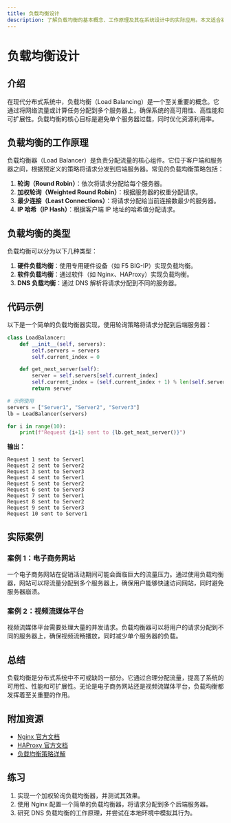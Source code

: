 ```yaml
---
title: 负载均衡设计
description: 了解负载均衡的基本概念、工作原理及其在系统设计中的实际应用。本文适合初学者，包含清晰的解释、代码示例和实际案例。
---
```


# 负载均衡设计

## 介绍

在现代分布式系统中，负载均衡（Load Balancing）是一个至关重要的概念。它通过将网络流量或计算任务分配到多个服务器上，确保系统的高可用性、高性能和可扩展性。负载均衡的核心目标是避免单个服务器过载，同时优化资源利用率。

## 负载均衡的工作原理

负载均衡器（Load Balancer）是负责分配流量的核心组件。它位于客户端和服务器之间，根据预定义的策略将请求分发到后端服务器。常见的负载均衡策略包括：

1. **轮询（Round Robin）**：依次将请求分配给每个服务器。
2. **加权轮询（Weighted Round Robin）**：根据服务器的权重分配请求。
3. **最少连接（Least Connections）**：将请求分配给当前连接数最少的服务器。
4. **IP 哈希（IP Hash）**：根据客户端 IP 地址的哈希值分配请求。

## 负载均衡的类型

负载均衡可以分为以下几种类型：

1. **硬件负载均衡**：使用专用硬件设备（如 F5 BIG-IP）实现负载均衡。
2. **软件负载均衡**：通过软件（如 Nginx、HAProxy）实现负载均衡。
3. **DNS 负载均衡**：通过 DNS 解析将请求分配到不同的服务器。

## 代码示例

以下是一个简单的负载均衡器实现，使用轮询策略将请求分配到后端服务器：

```python
class LoadBalancer:
    def __init__(self, servers):
        self.servers = servers
        self.current_index = 0

    def get_next_server(self):
        server = self.servers[self.current_index]
        self.current_index = (self.current_index + 1) % len(self.servers)
        return server

# 示例使用
servers = ["Server1", "Server2", "Server3"]
lb = LoadBalancer(servers)

for i in range(10):
    print(f"Request {i+1} sent to {lb.get_next_server()}")
```

**输出：**
```
Request 1 sent to Server1
Request 2 sent to Server2
Request 3 sent to Server3
Request 4 sent to Server1
Request 5 sent to Server2
Request 6 sent to Server3
Request 7 sent to Server1
Request 8 sent to Server2
Request 9 sent to Server3
Request 10 sent to Server1
```

## 实际案例

### 案例 1：电子商务网站

一个电子商务网站在促销活动期间可能会面临巨大的流量压力。通过使用负载均衡器，网站可以将流量分配到多个服务器上，确保用户能够快速访问网站，同时避免服务器崩溃。

### 案例 2：视频流媒体平台

视频流媒体平台需要处理大量的并发请求。负载均衡器可以将用户的请求分配到不同的服务器上，确保视频流畅播放，同时减少单个服务器的负载。

## 总结

负载均衡是分布式系统中不可或缺的一部分。它通过合理分配流量，提高了系统的可用性、性能和可扩展性。无论是电子商务网站还是视频流媒体平台，负载均衡都发挥着至关重要的作用。

## 附加资源

- [Nginx 官方文档](https://nginx.org/en/docs/)
- [HAProxy 官方文档](https://www.haproxy.org/)
- [负载均衡策略详解](https://www.nginx.com/resources/glossary/load-balancing/)

## 练习

1. 实现一个加权轮询负载均衡器，并测试其效果。
2. 使用 Nginx 配置一个简单的负载均衡器，将请求分配到多个后端服务器。
3. 研究 DNS 负载均衡的工作原理，并尝试在本地环境中模拟其行为。
